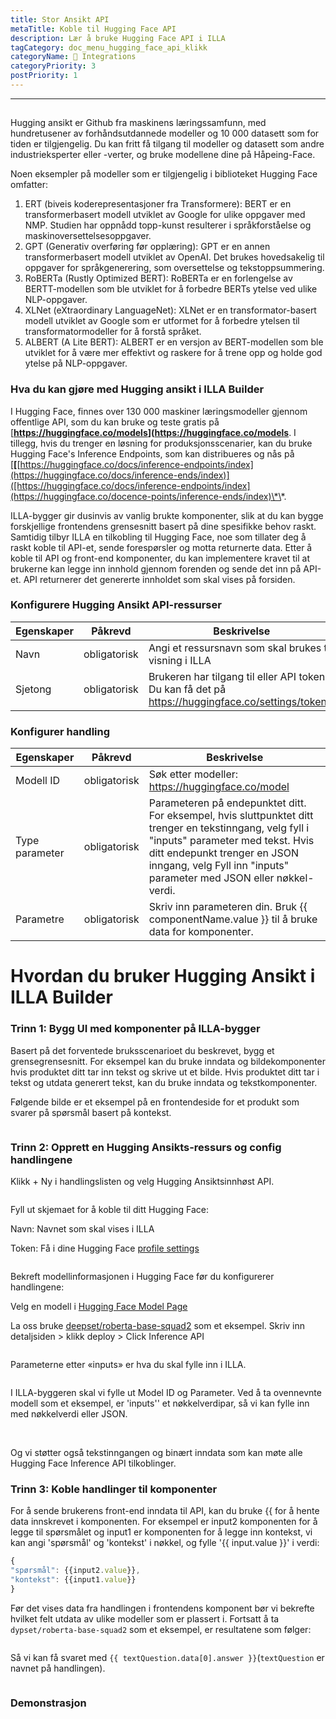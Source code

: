 ```yaml
---
title: Stor Ansikt API
metaTitle: Koble til Hugging Face API
description: Lær å bruke Hugging Face API i ILLA
tagCategory: doc_menu_hugging_face_api_klikk
categoryName: 🔨 Integrations
categoryPriority: 3
postPriority: 1
---
```


* * *

## <Heading hidden>Hugging Ansikt API</Heading>

Hugging ansikt er Github fra maskinens læringssamfunn, med hundretusener av forhåndsutdannede modeller og 10 000 datasett som for tiden er tilgjengelig. Du kan fritt få tilgang til modeller og datasett som andre industrieksperter eller -verter, og bruke modellene dine på Håpeing-Face.

Noen eksempler på modeller som er tilgjengelig i biblioteket Hugging Face omfatter:

1.  ERT (biveis koderepresentasjoner fra Transformere): BERT er en transformerbasert modell utviklet av Google for ulike oppgaver med NMP. Studien har oppnådd topp-kunst resulterer i språkforståelse og maskinoversettelsesoppgaver.
2.  GPT (Generativ overføring før opplæring): GPT er en annen transformerbasert modell utviklet av OpenAI. Det brukes hovedsakelig til oppgaver for språkgenerering, som oversettelse og tekstoppsummering.
3.  RoBERTa (Rustly Optimized BERT): RoBERTa er en forlengelse av BERTT-modellen som ble utviklet for å forbedre BERTs ytelse ved ulike NLP-oppgaver.
4.  XLNet (eXtraordinary LanguageNet): XLNet er en transformator-basert modell utviklet av Google som er utformet for å forbedre ytelsen til transformatormodeller for å forstå språket.
5.  ALBERT (A Lite BERT): ALBERT er en versjon av BERT-modellen som ble utviklet for å være mer effektivt og raskere for å trene opp og holde god ytelse på NLP-oppgaver.

### Hva du kan gjøre med Hugging ansikt i ILLA Builder

I Hugging Face, finnes over 130 000 maskiner læringsmodeller gjennom offentlige API, som du kan bruke og teste gratis på \[**<https://huggingface.co/models>](<https://huggingface.co/models>**. I tillegg, hvis du trenger en løsning for produksjonsscenarier, kan du bruke Hugging Face's Inference Endpoints, som kan distribueres og nås på \[**\[**[https://huggingface.co/docs/inference-endpoints/index](https://huggingface.co/docs/inference-ends/index)]([https://huggingface.co/docs/inference-endpoints/index](https://huggingface.co/docence-points/inference-ends/index)\*\*.

ILLA-bygger gir dusinvis av vanlig brukte komponenter, slik at du kan bygge forskjellige frontendens grensesnitt basert på dine spesifikke behov raskt. Samtidig tilbyr ILLA en tilkobling til Hugging Face, noe som tillater deg å raskt koble til API-et, sende forespørsler og motta returnerte data. Etter å koble til API og front-end komponenter, du kan implementere kravet til at brukerne kan legge inn innhold gjennom forenden og sende det inn på API-et. API returnerer det genererte innholdet som skal vises på forsiden.

### Konfigurere Hugging Ansikt API-ressurser

| Egenskaper | Påkrevd      | Beskrivelse                                                                                         |
| ---------- | ------------ | --------------------------------------------------------------------------------------------------- |
| Navn       | obligatorisk | Angi et ressursnavn som skal brukes til visning i ILLA                                              |
| Sjetong    | obligatorisk | Brukeren har tilgang til eller API token. Du kan få det på https://huggingface.co/settings/tokens.  |

### Konfigurer handling

| Egenskaper     | Påkrevd      | Beskrivelse                                                                                                                                                                                                                                         |
| -------------- | ------------ | --------------------------------------------------------------------------------------------------------------------------------------------------------------------------------------------------------------------------------------------------- |
| Modell ID      | obligatorisk | Søk etter modeller: https://huggingface.co/model                                                                                                                                                                                                    |
| Type parameter | obligatorisk | Parameteren på endepunktet ditt. For eksempel, hvis sluttpunktet ditt trenger en tekstinngang, velg fyll i "inputs" parameter med tekst. Hvis ditt endepunkt trenger en JSON inngang, velg Fyll inn "inputs" parameter med JSON eller nøkkel-verdi. |
| Parametre      | obligatorisk | Skriv inn parameteren din. Bruk {{ componentName.value }} til å bruke data for komponenter.                                                                                                                                                         |

# Hvordan du bruker Hugging Ansikt i ILLA Builder

### Trinn 1: Bygg UI med komponenter på ILLA-bygger

Basert på det forventede bruksscenarioet du beskrevet, bygg et grensegrensesnitt. For eksempel kan du bruke inndata og bildekomponenter hvis produktet ditt tar inn tekst og skrive ut et bilde. Hvis produktet ditt tar i tekst og utdata generert tekst, kan du bruke inndata og tekstkomponenter.

Følgende bilde er et eksempel på en frontendeside for et produkt som svarer på spørsmål basert på kontekst.

<img src='https://cdn.illacloud.com/official-website/img/docs/connect/hfapi1.png' alt="" />

### Trinn 2: Opprett en Hugging Ansikts-ressurs og config handlingene

Klikk + Ny i handlingslisten og velg Hugging Ansiktsinnhøst API.

<img src='https://cdn.illacloud.com/official-website/img/docs/connect/hfapi2.png' alt="" />

Fyll ut skjemaet for å koble til ditt Hugging Face:

Navn: Navnet som skal vises i ILLA

Token: Få i dine Hugging Face [profile settings]([https://huggingface.co/settings/tokens](https://huggingface.co/settings/tokens))

<img src='https://cdn.illacloud.com/official-website/img/docs/connect/hfapi3.png' alt="" />

Bekreft modellinformasjonen i Hugging Face før du konfigurerer handlingene:

Velg en modell i [Hugging Face Model Page]([https://huggingface.co/models](https://huggingface.co/models))

La oss bruke [deepset/roberta-base-squad2]([https://huggingface.co/deepset/roberta-base-squad2](https://huggingface.co/deepset/roberta-base-squad2)) som et eksempel. Skriv inn detaljsiden > klikk deploy > Click Inference API

<img src='https://cdn.illacloud.com/official-website/img/docs/connect/hfapi4.png' alt="" />

Parameterne etter «inputs» er hva du skal fylle inn i ILLA. 

<img src='https://cdn.illacloud.com/official-website/img/docs/connect/hfapi5.png' alt="" />

I ILLA-byggeren skal vi fylle ut Model ID og Parameter. Ved å ta ovennevnte modell som et eksempel, er 'inputs'' et nøkkelverdipar, så vi kan fylle inn med nøkkelverdi eller JSON. 

<img src='https://cdn.illacloud.com/official-website/img/docs/connect/hfapi6.png' alt="" />

<img src='https://cdn.illacloud.com/official-website/img/docs/connect/hfapi7.png' alt="" />

Og vi støtter også tekstinngangen og binært inndata som kan møte alle Hugging Face Inference API tilkoblinger.

### Trinn 3: Koble handlinger til komponenter

For å sende brukerens front-end inndata til API, kan du bruke {{ for å hente data innskrevet i komponenten. For eksempel er input2 komponenten for å legge til spørsmålet og input1 er komponenten for å legge inn kontekst, vi kan angi 'spørsmål' og 'kontekst' i nøkkel, og fylle '{{ input.value }}' i verdi:

```jsx
{
"spørsmål": {{input2.value}},
"kontekst": {{input1.value}}
}
```

Før det vises data fra handlingen i frontendens komponent bør vi bekrefte hvilket felt utdata av ulike modeller som er plassert i. Fortsatt å ta `dypset/roberta-base-squad2` som et eksempel, er resultatene som følger:

<img src='https://cdn.illacloud.com/official-website/img/docs/connect/hfapi8.png' alt="" />

Så vi kan få svaret med `{{ textQuestion.data[0].answer }}`(`textQuestion` er navnet på handlingen). 

<img src='https://cdn.illacloud.com/official-website/img/docs/connect/hfapi9.png' alt="" />

### Demonstrasjon

<img src='https://cdn.illacloud.com/official-website/img/docs/connect/hfapi10.gif' alt="" />

<img src='https://cdn.illacloud.com/official-website/img/docs/connect/hfapi11.gif' alt="" />
